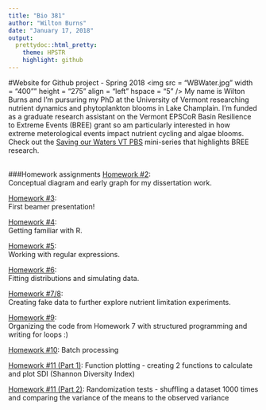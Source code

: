 ```yaml
---
title: "Bio 381"
author: "Wilton Burns"
date: "January 17, 2018"
output: 
  prettydoc::html_pretty:
    theme: HPSTR
    highlight: github
---
```


#Website for Github project - Spring 2018
<img src = "WBWater.jpg" width = "400"" height = "275" align = "left" hspace = "5" />     My name is Wilton Burns and I'm pursuring my PhD at the University of Vermont researching nutrient dynamics and phytoplankton blooms in Lake Champlain. I'm funded as a graduate research assistant on the Vermont EPSCoR Basin Resilience to Extreme Events (BREE) grant so am particularly interested in how extreme meterological events impact nutrient cycling and algae blooms. 
Check out the [Saving our Waters VT PBS](https://www.vermontpbs.org/water/) mini-series that highlights BREE research.   
<br/>

###Homework assignments 
[Homework #2](Homework02.html):    
Conceptual diagram and early graph for my dissertation work. 
<br/>

[Homework #3](test.pdf):    
First beamer presentation!
<br/>

[Homework #4](Homework04.html):    
Getting familiar with R. 
<br/> 

[Homework #5](Homework5Typ.html):   
Working with regular expressions. 
<br/>

[Homework #6](Homework06.html):    
Fitting distributions and simulating data. 
<br/>

[Homework #7/8](Homework07.html):     
Creating fake data to further explore nutrient limitation experiments.

[Homework #9](Homework09.html):     
Organizing the code from Homework 7 with structured programming and writing for loops :) 

[Homework #10](Homework10.html):
Batch processing 

[Homework #11 (Part 1)](Homework11_1.html):
Function plotting - creating 2 functions to calculate and plot SDI (Shannon Diversity Index)

[Homework #11 (Part 2)](Homework11_2.html):
Randomization tests - shuffling a dataset 1000 times and comparing the variance of the means to the observed variance 

